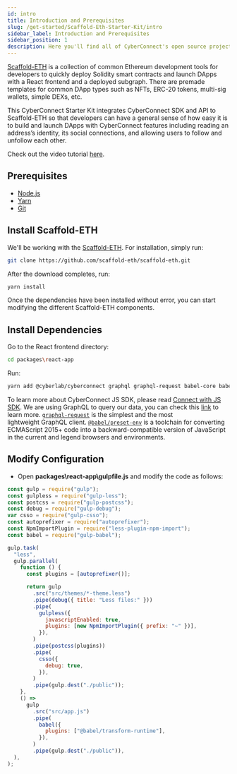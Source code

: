 ```yaml
---
id: intro
title: Introduction and Prerequisites
slug: /get-started/Scaffold-Eth-Starter-Kit/intro
sidebar_label: Introduction and Prerequisites
sidebar_position: 1
description: Here you'll find all of CyberConnect's open source projects. If you wish to contribute to building public goods, feel free to check them out and pick your favourite
---
```


[Scaffold-ETH](https://github.com/scaffold-eth/scaffold-eth) is a collection of common Ethereum development tools for developers to quickly deploy Solidity smart contracts and launch DApps with a React frontend and a deployed subgraph. There are premade templates for common DApp types such as NFTs, ERC-20 tokens, multi-sig wallets, simple DEXs, etc.

This CyberConnect Starter Kit integrates CyberConnect SDK and API to Scaffold-ETH so that developers can have a general sense of how easy it is to build and launch DApps with CyberConnect features including reading an address’s identity, its social connections, and allowing users to follow and unfollow each other.

Check out the video tutorial [here](https://www.youtube.com/watch?v=dQ3sUdxdNlk).

## Prerequisites

- [Node.js](https://nodejs.org/en/download/)
- [Yarn](https://classic.yarnpkg.com/en/docs/install/)
- [Git](https://git-scm.com/downloads)

## **Install Scaffold-ETH**

We'll be working with the [Scaffold-ETH](https://github.com/scaffold-eth/scaffold-eth). For installation, simply run:

```bash
git clone https://github.com/scaffold-eth/scaffold-eth.git
```

After the download completes, run:

```bash
yarn install
```

Once the dependencies have been installed without error, you can start modifying the different Scaffold-ETH components.

## Install Dependencies

Go to the React frontend directory:

```bash
cd packages\react-app
```

Run:

```bash
yarn add @cyberlab/cyberconnect graphql graphql-request babel-core babel-preset-env gulp-babel
```

To learn more about CyberConnect JS SDK, please read [Connect with JS SDK](https://docs.cyberconnect.me/cyberconnect-sdk/connect-with-js-sdk/). We are using GraphQL to query our data, you can check this [link](https://graphql.org/) to learn more. [`graphql-request`](https://www.npmjs.com/package/graphql-request) is the simplest and the most lightweight GraphQL client. [`@babel/preset-env`](https://babeljs.io/docs/en/babel-preset-env) is a toolchain for converting ECMAScript 2015+ code into a backward-compatible version of JavaScript in the current and legend browsers and environments.

## Modify Configuration

- Open **packages\react-app\gulpfile.js** and modify the code as follows:

```jsx title="packages\react-app\gulpfile.js"
const gulp = require("gulp");
const gulpless = require("gulp-less");
const postcss = require("gulp-postcss");
const debug = require("gulp-debug");
var csso = require("gulp-csso");
const autoprefixer = require("autoprefixer");
const NpmImportPlugin = require("less-plugin-npm-import");
const babel = require("gulp-babel");

gulp.task(
  "less",
  gulp.parallel(
    function () {
      const plugins = [autoprefixer()];

      return gulp
        .src("src/themes/*-theme.less")
        .pipe(debug({ title: "Less files:" }))
        .pipe(
          gulpless({
            javascriptEnabled: true,
            plugins: [new NpmImportPlugin({ prefix: "~" })],
          }),
        )
        .pipe(postcss(plugins))
        .pipe(
          csso({
            debug: true,
          }),
        )
        .pipe(gulp.dest("./public"));
    },
    () =>
      gulp
        .src("src/app.js")
        .pipe(
          babel({
            plugins: ["@babel/transform-runtime"],
          }),
        )
        .pipe(gulp.dest("./public")),
  ),
);
```
